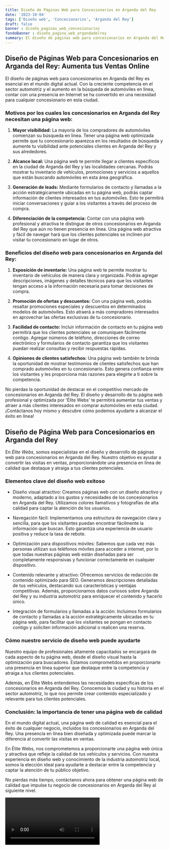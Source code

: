 ```yaml
---
title: Diseño de Páginas Web para Concesionarios en Arganda del Rey
date: '2023-10-04'
tags: ['Diseño web', 'Concesionarios', 'Arganda del Rey']
draft: false
banner : diseño_paginas_web_concesionarios
fondoBanner : diseño_pagina_web_argandadelrey
summary: El diseño de páginas web para concesionarios en Arganda del Rey es esencial en el mundo digital actual. Con la creciente competencia en el sector automotriz y el aumento en la búsqueda de automóviles en línea, contar con una presencia en Internet se ha convertido en una necesidad para cualquier concesionario en esta ciudad.
---
```


## Diseño de Páginas Web para Concesionarios en Arganda del Rey: Aumenta tus Ventas Online

El diseño de páginas web para concesionarios en Arganda del Rey es esencial en el mundo digital actual. Con la creciente competencia en el sector automotriz y el aumento en la búsqueda de automóviles en línea, contar con una presencia en Internet se ha convertido en una necesidad para cualquier concesionario en esta ciudad.

### Motivos por los cuales los concesionarios en Arganda del Rey necesitan una página web:

1. **Mayor visibilidad:** La mayoría de los compradores de automóviles comienzan su búsqueda en línea. Tener una página web optimizada permite que tu concesionario aparezca en los resultados de búsqueda y aumente tu visibilidad ante potenciales clientes en Arganda del Rey y sus alrededores.

2. **Alcance local:** Una página web te permite llegar a clientes específicos en la ciudad de Arganda del Rey y las localidades cercanas. Podrás mostrar tu inventario de vehículos, promociones y servicios a aquellos que están buscando automóviles en esta área geográfica.

3. **Generación de leads:** Mediante formularios de contacto y llamadas a la acción estratégicamente ubicadas en tu página web, podrás captar información de clientes interesados en tus automóviles. Esto te permitirá iniciar conversaciones y guiar a los visitantes a través del proceso de compra.

4. **Diferenciación de la competencia:** Contar con una página web profesional y atractiva te distingue de otros concesionarios en Arganda del Rey que aún no tienen presencia en línea. Una página web atractiva y fácil de navegar hará que los clientes potenciales se inclinen por visitar tu concesionario en lugar de otros.

### Beneficios del diseño web para concesionarios en Arganda del Rey:

1. **Exposición de inventario:** Una página web te permite mostrar tu inventario de vehículos de manera clara y organizada. Podrás agregar descripciones, imágenes y detalles técnicos para que los visitantes tengan acceso a la información necesaria para tomar decisiones de compra.

2. **Promoción de ofertas y descuentos:** Con una página web, podrás resaltar promociones especiales y descuentos en determinados modelos de automóviles. Esto atraerá a más compradores interesados en aprovechar las ofertas exclusivas de tu concesionario.

3. **Facilidad de contacto:** Incluir información de contacto en tu página web permitirá que los clientes potenciales se comuniquen fácilmente contigo. Agregar números de teléfono, direcciones de correo electrónico y formularios de contacto garantiza que los visitantes puedan realizar consultas y recibir respuestas rápidas.

4. **Opiniones de clientes satisfechos:** Una página web también te brinda la oportunidad de mostrar testimonios de clientes satisfechos que han comprado automóviles en tu concesionario. Esto genera confianza entre los visitantes y les proporciona más razones para elegirte a ti sobre la competencia.

No pierdas la oportunidad de destacar en el competitivo mercado de concesionarios en Arganda del Rey. El diseño y desarrollo de tu página web profesional y optimizada por 'Élite Webs' te permitirá aumentar tus ventas y atraer a más clientes interesados en comprar automóviles en esta ciudad. ¡Contáctanos hoy mismo y descubre cómo podemos ayudarte a alcanzar el éxito en línea!

<GifSeo />

<Cta />

## Diseño de Página Web para Concesionarios en Arganda del Rey

En *Élite Webs*, somos especialistas en el diseño y desarrollo de páginas web para concesionarios en Arganda del Rey. Nuestro objetivo es ayudar a convertir las visitas en ventas, proporcionándote una presencia en línea de calidad que destaque y atraiga a tus clientes potenciales.

### Elementos clave del diseño web exitoso

- Diseño visual atractivo: Creamos páginas web con un diseño atractivo y moderno, adaptado a los gustos y necesidades de los concesionarios en Arganda del Rey. Utilizamos colores llamativos y fotografías de alta calidad para captar la atención de los usuarios.

- Navegación fácil: Implementamos una estructura de navegación clara y sencilla, para que los visitantes puedan encontrar fácilmente la información que buscan. Esto garantiza una experiencia de usuario positiva y reduce la tasa de rebote.

- Optimización para dispositivos móviles: Sabemos que cada vez más personas utilizan sus teléfonos móviles para acceder a internet, por lo que todas nuestras páginas web están diseñadas para ser completamente responsivas y funcionar correctamente en cualquier dispositivo.

- Contenido relevante y atractivo: Ofrecemos servicios de redacción de contenido optimizado para SEO. Generamos descripciones detalladas de tus vehículos, destacando sus características y ventajas competitivas. Además, proporcionamos datos curiosos sobre Arganda del Rey y su industria automotriz para enriquecer el contenido y hacerlo único.

- Integración de formularios y llamadas a la acción: Incluimos formularios de contacto y llamadas a la acción estratégicamente ubicadas en tu página web, para facilitar que los visitantes se pongan en contacto contigo y soliciten información adicional o realicen una reserva.

### Cómo nuestro servicio de diseño web puede ayudarte

Nuestro equipo de profesionales altamente capacitados se encargará de cada aspecto de tu página web, desde el diseño visual hasta la optimización para buscadores. Estamos comprometidos en proporcionarte una presencia en línea superior que destaque entre la competencia y atraiga a tus clientes potenciales.

Además, en Élite Webs entendemos las necesidades específicas de los concesionarios en Arganda del Rey. Conocemos la ciudad y su historia en el sector automotriz, lo que nos permite crear contenido especializado y relevante para tus clientes potenciales.

### Conclusión: la importancia de tener una página web de calidad

En el mundo digital actual, una página web de calidad es esencial para el éxito de cualquier negocio, incluidos los concesionarios en Arganda del Rey. Una presencia en línea bien diseñada y optimizada puede marcar la diferencia al convertir las visitas en ventas.

En Élite Webs, nos comprometemos a proporcionarte una página web única y atractiva que refleje la calidad de tus vehículos y servicios. Con nuestra experiencia en diseño web y conocimiento de la industria automotriz local, somos la elección ideal para ayudarte a destacar entre la competencia y captar la atención de tu público objetivo.

No pierdas más tiempo, contáctanos ahora para obtener una página web de calidad que impulse tu negocio de concesionarios en Arganda del Rey al siguiente nivel.

<Video />

<CtaBot job='Concesionarios' city='Arganda del Rey'/>

<Gmaps query='Arganda del Rey+españa+maps' />
